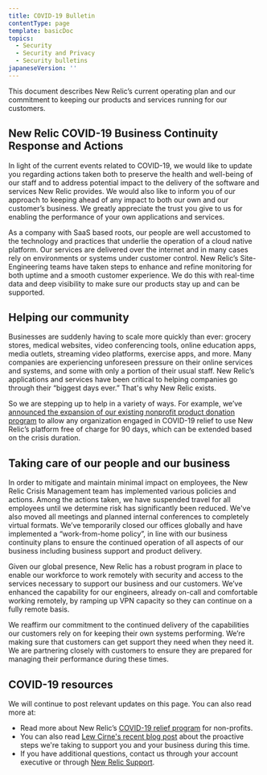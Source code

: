 ```yaml
---
title: COVID-19 Bulletin
contentType: page
template: basicDoc
topics:
  - Security
  - Security and Privacy
  - Security bulletins
japaneseVersion: ''
---
```


This document describes New Relic’s current operating plan and our commitment to keeping our products and services running for our customers.

## New Relic COVID-19 Business Continuity Response and Actions

In light of the current events related to COVID-19, we would like to update you regarding actions taken both to preserve the health and well-being of our staff and to address potential impact to the delivery of the software and services New Relic provides. We would also like to inform you of our approach to keeping ahead of any impact to both our own and our customer’s business. We greatly appreciate the trust you give to us for enabling the performance of your own applications and services.

As a company with SaaS based roots, our people are well accustomed to the technology and practices that underlie the operation of a cloud native platform. Our services are delivered over the internet and in many cases rely on environments or systems under customer control. New Relic’s Site-Engineering teams have taken steps to enhance and refine monitoring for both uptime and a smooth customer experience. We do this with real-time data and deep visibility to make sure our products stay up and can be supported.

## Helping our community

Businesses are suddenly having to scale more quickly than ever: grocery stores, medical websites, video conferencing tools, online education apps, media outlets, streaming video platforms, exercise apps, and more. Many companies are experiencing unforeseen pressure on their online services and systems, and some with only a portion of their usual staff. New Relic’s applications and services have been critical to helping companies go through their “biggest days ever.” That's why New Relic exists.

So we are stepping up to help in a variety of ways. For example, we’ve [announced the expansion of our existing nonprofit product donation program](https://blog.newrelic.com/product-news/new-relic-covid-19-relief-program/) to allow any organization engaged in COVID-19 relief to use New Relic’s platform free of charge for 90 days, which can be extended based on the crisis duration.

## Taking care of our people and our business

In order to mitigate and maintain minimal impact on employees, the New Relic Crisis Management team has implemented various policies and actions. Among the actions taken, we have suspended travel for all employees until we determine risk has significantly been reduced. We've also moved all meetings and planned internal conferences to completely virtual formats. We’ve temporarily closed our offices globally and have implemented a “work-from-home policy”, in line with our business continuity plans to ensure the continued operation of all aspects of our business including business support and product delivery.

Given our global presence, New Relic has a robust program in place to enable our workforce to work remotely with security and access to the services necessary to support our business and our customers. We’ve enhanced the capability for our engineers, already on-call and comfortable working remotely, by ramping up VPN capacity so they can continue on a fully remote basis.

We reaffirm our commitment to the continued delivery of the capabilities our customers rely on for keeping their own systems performing. We’re making sure that customers can get support they need when they need it. We are partnering closely with customers to ensure they are prepared for managing their performance during these times.

## COVID-19 resources

We will continue to post relevant updates on this page. You can also read more at:

* Read more about New Relic’s [COVID-19 relief program](https://blog.newrelic.com/product-news/new-relic-covid-19-relief-program/) for non-profits.
* You can also read [Lew Cirne's recent blog post](https://blog.newrelic.com/product-news/message-to-new-relic-customers-covid-19-support/) about the proactive steps we're taking to support you and your business during this time.
* If you have additional questions, contact us through your account executive or through [New Relic Support](https://support.newrelic.com).
